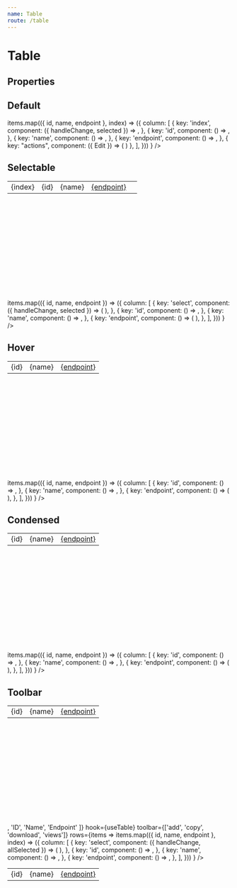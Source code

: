 ```yaml
---
name: Table
route: /table
---
```



# Table

## Properties

<Props of={Table} />

## Default

<Playground>
  <ThemeProvider>
    <Table
      height='250px'
      name='TableDeafult'
      caption="Table caption"
      headings={['','ID', 'Name', 'Endpoint', '']}
      baseRoute='/table/#'
      hook={useTable}
      rows={items =>
        items.map(({ id, name, endpoint }, index) => ({
          column: [
            {
              key: 'index',
              component: ({ handleChange, selected }) => <td>{index}</td>,
            },
            {
              key: 'id',
              component: () => <td>{id}</td>,
            },
            {
              key: 'name',
              component: () => <td>{name}</td>,
            },
            {
              key: 'endpoint',
              component: () => <td><a href="#">{endpoint}</a></td>,
            },
            {
              key: "actions",
              component: ({ Edit }) => (
                <td style={{ textAlign: "right" }}>
                  <Edit appearance='tertiary' uid={name} />
                </td>
              )
            },
          ],
        }))
      }
    />

  </ThemeProvider>
</Playground>

## Selectable

<Playground>
  <ThemeProvider>
    <Table
      height="250px"
      name="TableSelect"
      selectable
      headings={['', 'ID', 'Name', 'Endpoint']}
      hook={useTable}
      rows={items =>
        items.map(({ id, name, endpoint }) => ({
          column: [
            {
              key: 'select',
              component: ({ handleChange, selected }) => (
                <TableRowSelect
                  id={id}
                  handleChange={handleChange}
                  selected={selected}
                />
              ),
            },
            {
              key: 'id',
              component: () => <td>{id}</td>,
            },
            {
              key: 'name',
              component: () => <td>{name}</td>,
            },
            {
              key: 'endpoint',
              component: () => (
                <td>
                  <a href="#">{endpoint}</a>
                </td>
              ),
            },
          ],
        }))
      }
    />
  </ThemeProvider>
</Playground>

## Hover

<Playground>
  <ThemeProvider>
    <Table
      height="250px"
      name="TableHover"
      hover
      headings={['ID', 'Name', 'Endpoint']}
      hook={useTable}
      rows={items =>
        items.map(({ id, name, endpoint }) => ({
          column: [
            {
              key: 'id',
              component: () => <td>{id}</td>,
            },
            {
              key: 'name',
              component: () => <td>{name}</td>,
            },
            {
              key: 'endpoint',
              component: () => (
                <td>
                  <a href="#">{endpoint}</a>
                </td>
              ),
            },
          ],
        }))
      }
    />
  </ThemeProvider>
</Playground>

## Condensed

<Playground>
  <ThemeProvider>
    <Table
      height="250px"
      name="TableCondensed"
      condensed
      headings={['ID', 'Name', 'Endpoint']}
      hook={useTable}
      rows={items =>
        items.map(({ id, name, endpoint }) => ({
          column: [
            {
              key: 'id',
              component: () => <td>{id}</td>,
            },
            {
              key: 'name',
              component: () => <td>{name}</td>,
            },
            {
              key: 'endpoint',
              component: () => (
                <td>
                  <a href="#">{endpoint}</a>
                </td>
              ),
            },
          ],
        }))
      }
    />
  </ThemeProvider>
</Playground>

## Toolbar

<Playground>
  <ThemeProvider>
    <Table
      height='250px'
      baseRoute='/table/#'
      name='TableToolbar'
      caption="Table caption"
      headings={[
        ({ handleSelectHeadingChange }) => <AllSelectedHeading
          onChange={handleSelectHeadingChange}
        />,
        'ID',
        'Name',
        'Endpoint'
      ]}
      hook={useTable}
      toolbar={['add', 'copy', 'download', 'views']}
      rows={items =>
        items.map(({ id, name, endpoint }, index) => ({
          column: [
            {
              key: 'select',
              component: ({ handleChange, allSelected }) => (
                <TableRowSelect
                  id={id}
                  handleChange={handleChange}
                  checked={allSelected}
                />
              ),
            },
            {
              key: 'id',
              component: () => <td>{id}</td>,
            },
            {
              key: 'name',
              component: () => <td>{name}</td>,
            },
            {
              key: 'endpoint',
              component: () => <td><a href="#">{endpoint}</a></td>,
            },
          ],
        }))
      }
    />

  </ThemeProvider>
</Playground>
